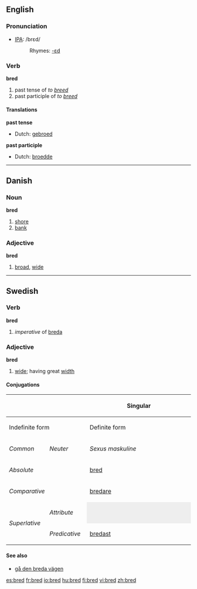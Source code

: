 ==English==

===Pronunciation===
*[[w:IPA|IPA]]: /brεd/
*:Rhymes: [[Rhymes:English:-ɛd|-ɛd]]

===Verb===
'''bred'''

# past tense of ''to [[breed]]''
# past participle of ''to [[breed]]''

====Translations====
'''past tense'''
{{top}}
*Dutch: [[gebroed]]
{{bottom}}
'''past participle'''
{{top}}
*Dutch: [[broedde]]
{{bottom}}

----

==Danish==

===Noun===
'''bred''' {{c}}

# [[shore]]
# [[bank]]

===Adjective===
'''bred'''

# [[broad]], [[wide]]

----

==Swedish==

===Verb===
'''bred'''

# ''imperative'' of [[breda]]

===Adjective===
'''bred'''

# [[wide]]; having great [[width]]

====Conjugations====
{| border=1 cellspacing=0 
|- bgcolor="#FFFFF0" align=center
! rowspan=3 colspan=2 |
! colspan=4 width=400 | Singular
! rowspan=3 width=100 | Plural
|- bgcolor="#FFFFF0" align=center
! colspan=2 width=200 | Indefinite form
! colspan=2 width=200 | Definite form
|- bgcolor="#FFFFF0" align=center
| width=100 | ''Common''
| width=100 | ''Neuter''
| width=100 | ''Sexus maskuline''
| width=100 | ''Other sexus''
|- align=center
| bgcolor="#FFFFF0" colspan=2 width=120 | ''Absolute''
| [[bred]]
| [[brett]]
| [[brede]]
| [[breda]]
| [[breda]]
|- align=center
| bgcolor="#FFFFF0" colspan=2 | ''Comparative''
| colspan=7 | [[bredare]]
|- align=center
| bgcolor="#FFFFF0" rowspan=2 width=60 | ''Superlative''
| bgcolor="#FFFFF0" width=60 | ''Attribute''
| colspan=2 style="background:#eeeeee" |  
| [[bredaste]]
| [[bredaste]]
| [[bredaste]]
|- align=center 
| bgcolor="#FFFFF0" width=60 | ''Predicative''
| colspan=5 | [[bredast]]
|}

====See also====
*[[gå den breda vägen]]

[[es:bred]]
[[fr:bred]]
[[io:bred]]
[[hu:bred]]
[[fi:bred]]
[[vi:bred]]
[[zh:bred]]